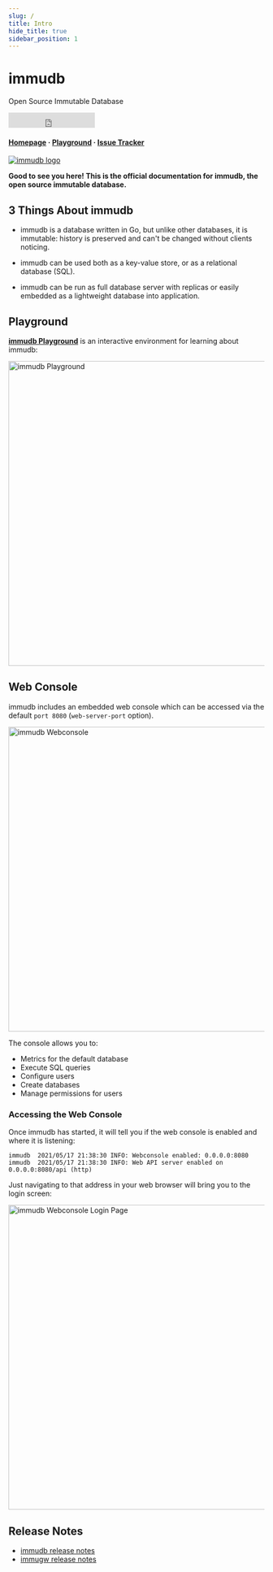 ```yaml
---
slug: /
title: Intro
hide_title: true
sidebar_position: 1
---
```

<div className="hero">
    <div class="container">
        <h1 class="hero__title">immudb</h1>
        <p class="hero__subtitle">Open Source Immutable Database</p>
        <iframe src="https://ghbtns.com/github-btn.html?user=codenotary&repo=immudb&type=watch&count=true&size=large" frameborder="0" scrolling="0" width="170" height="30" title="GitHub"></iframe>
        <br/>
        <h4 class="padding-vert--md" >
            <a href="https://immudb.io/" style={{padding:4,}}>Homepage</a>
            ·
            <a href="https://play.codenotary.com" style={{padding:4,}}>Playground</a>
            ·
            <a href="https://github.com/codenotary/immudb/issues" style={{padding:4,}}>Issue Tracker</a>
        </h4>
    </div>
    <div class="container">
        <a href="https://immudb.io/">
            <img src="https://docs.immudb.io/mascot.png" alt="immudb logo" width={200}></img>
        </a>
    </div>
</div>

**Good to see you here! This is the official documentation for immudb, the open source immutable database.**

## 3 Things About immudb

- immudb is a database written in Go, but unlike other databases, it is immutable: history is preserved and can't be changed without clients noticing.

- immudb can be used both as a key-value store, or as a relational database (SQL).

- immudb can be run as full database server with replicas or easily embedded as a lightweight database into application.



## Playground

[**immudb Playground**](https://play.codenotary.com) is an interactive environment for learning about immudb:

<img src="/playground.jpg" alt="immudb Playground" width="600"/>


## Web Console

immudb includes an embedded web console which can be accessed via the default `port 8080` (`web-server-port` option).


<img src="/webconsole.jpg" alt="immudb Webconsole" width="600"/>


The console allows you to:

* Metrics for the default database
* Execute SQL queries
* Configure users
* Create databases
* Manage permissions for users

### Accessing the Web Console

Once immudb has started, it will tell you if the web console is enabled and where it is listening:

```
immudb  2021/05/17 21:38:30 INFO: Webconsole enabled: 0.0.0.0:8080
immudb  2021/05/17 21:38:30 INFO: Web API server enabled on 0.0.0.0:8080/api (http)
```

Just navigating to that address in your web browser will bring you to the login screen:


<img src="/browser.png" alt="immudb Webconsole Login Page" width="600"/>


## Release Notes

- [immudb release notes](https://github.com/codenotary/immudb/releases)
- [immugw release notes](https://github.com/codenotary/immugw/releases)